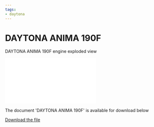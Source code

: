 ```yaml
---
tags:
- daytona
---
```



# DAYTONA ANIMA 190F

DAYTONA ANIMA 190F engine exploded view

<div style={{ position: 'relative', paddingBottom: '141.4%', height: 0, overflow: 'hidden', maxWidth: '100%', background: '#f0f0f0' }}>
  <iframe
    src="/file/DaytonaAnima190.pdf#toolbar=0&navpanes=0&scrollbar=0"
    style={{ position: 'absolute', top: 0, left: 0, width: '100%', height: '100%' }}
    frameBorder="0"
    scrolling="no">
  </iframe>
</div>

The document 'DAYTONA ANIMA 190F' is available for download below

[Download the file](../../../static/file/DaytonaAnima190.pdf)
